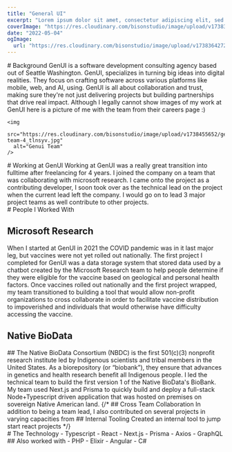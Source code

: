 ```yaml
---
title: "General UI"
excerpt: "Lorem ipsum dolor sit amet, consectetur adipiscing elit, sed do eiusmod tempor incididunt ut labore et dolore magna aliqua. Praesent elementum facilisis leo vel fringilla est ullamcorper eget. At imperdiet dui accumsan sit amet nulla facilities morbi tempus."
coverImage: "https://res.cloudinary.com/bisonstudio/image/upload/v1738364272/genui_j0cvco.jpg"
date: "2022-05-04"
ogImage:
  url: "https://res.cloudinary.com/bisonstudio/image/upload/v1738364272/genui_j0cvco.jpg"
---
```



<Section>
  <FIP>
    # Background
  </FIP>
  <FIP>
    <To a="https://genui.com/">GenUI</To> is a software development consulting agency based out of Seattle Washington. GenUI, specializes in turning big ideas into digital realities. They focus on crafting software across various platforms like mobile, web, and AI, using. 
    GenUI is all about collaboration and trust, making sure they're not just delivering projects but building partnerships that drive real impact​.
  </FIP>
  
  <FIP>
    Although I legally cannot show images of my work at GenUI here is a picture of me with the team from their careers page :)
  </FIP>
</Section>

<Section>
  <FIP>
    
    <img
      src="https://res.cloudinary.com/bisonstudio/image/upload/v1738455652/genui-team-4_tlnsyv.jpg"
      alt="Genui Team"
    />
  </FIP>

</Section>


<Section>
  <FIP>
  # Working at GenUI
  </FIP>

  <FIP>
    Working at GenUI was a really great transition into fulltime after freelancing for 4 years. 
    I joined the company on a team that was collaborating with microsoft research. 
    I came onto the project as a contributing developer, I soon took over as the 
    technical lead on the project when the current lead left the company. 
    I would go on to lead 3 major project teams as well contribute to other projects. 
  </FIP>
</Section>

<Section>
  <FIP>
  # People I Worked With
  </FIP>
  <FIP>
  </FIP>
  
  <FIP>
  <h2>
    <To a="https://www.microsoft.com/en-us/research/research-area/medical-health-genomics/?" className="inline">
      Microsoft Research 
    </To>
    </h2>
  </FIP>

  <FIP>
    When I started at GenUI in 2021 the COVID pandemic was in it last major leg, 
    but vaccines were not yet rolled out nationally. 
  </FIP>
  <FIP>
    The first project I completed for GenUI was a data storage system that stored
    data used by a chatbot created by the Microsoft Research team to help people 
    determine if they were eligible for the vaccine based on geological and personal
    health factors. 
  </FIP>
  <FIP>
    Once vaccines rolled out nationally and the first project wrapped, my team transitioned 
    to building a tool that would allow non-profit organizations to cross collaborate 
    in order to facilitate vaccine distribution to impoverished and individuals
    that would otherwise have difficulty accessing the vaccine.
  </FIP>
  <h2>
    <To a="https://www.microsoft.com/en-us/research/research-area/medical-health-genomics/?">
      Native BioData
    </To>
    </h2>
  <FIP>
    ## 
  </FIP>
  <FIP>
    The Native BioData Consortium (NBDC) is the first 501(c)(3) nonprofit 
    research institute led by Indigenous scientists and tribal members in the 
    United States. As a biorepository (or “biobank”), they ensure that advances 
    in genetics and health research benefit all Indigenous people.
  </FIP>
  <FIP>
    I led the technical team to build the first version 1 of the Native BioData's
    BioBank. My team used <To a="https://nextjs.org/">Next.js</To> and Prisma to quickly build and deploy a 
    full-stack Node+Typescript driven application that was hosted on premises 
    on sovereign Native American land. 
  </FIP>
  {/* <FIP>
    ## Cross Team Collaboration
  </FIP>
  <FIP>
    In addition to being a team lead, I also contributed on several projects in varying capacities 
    from 
  </FIP>
  <FIP>
    ## Internal Tooling
  </FIP>
  <FIP>
    Created an internal tool to jump start react projects
  </FIP> */}
</Section>

<Section className="tools">
  <FIP>
  # The Technology
  </FIP>
  
  <FIP>
  - Typescript
  </FIP>
  
  <FIP>
  - React
  </FIP>
  
  <FIP>
  - Next.js
  </FIP>
  
  <FIP>
  - Prisma
  </FIP>
  
  <FIP>
  - Axios
  </FIP>
  
  <FIP>
  - GraphQL
  </FIP>
  
  <FIP>
    ## Also worked with
  </FIP>
  
  <FIP>
  - PHP
  </FIP>
  
  <FIP>
  - Elixir
  </FIP>
  
  <FIP>
  - Angular
  </FIP>
  
  <FIP>
  - C#
  </FIP>
</Section>
